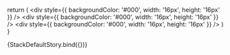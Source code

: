 
<Meta title='Stack' component={Stack}/>

<ArgsTable of={Stack} />

  return (
    <Stack gap={args.gap} direction={args.direction} align={args.align} justify={args.justify} width={args.width}>
      <div style={{ backgroundColor: '#000', width: '16px', height: '16px' }} />
      <div style={{ backgroundColor: '#000', width: '16px', height: '16px' }} />
      <div style={{ backgroundColor: '#000', width: '16px', height: '16px' }} />
    </Stack>
  )
}

<Canvas>
  <Story name='Primary' args={{
    gap: 1,
    direction: 'column',
    align: 'start',
    justify: 'start',
    wrap: false,
  }}>
    {StackDefaultStory.bind({})}
  </Story>
</Canvas>